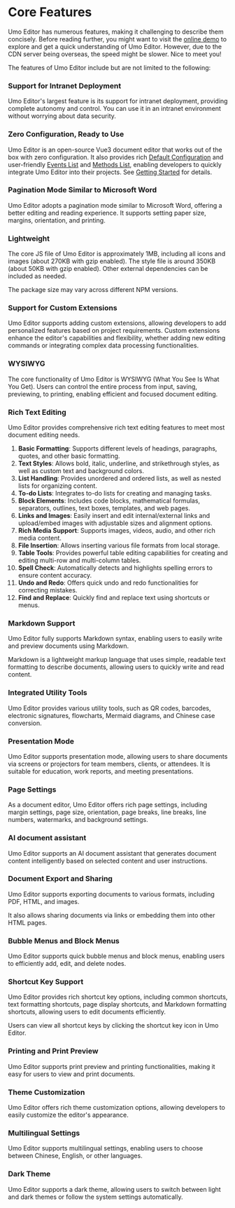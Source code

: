 # Core Features

Umo Editor has numerous features, making it challenging to describe them concisely. Before reading further, you might want to visit the [online demo](https://www.umodoc.com/en/demo) to explore and get a quick understanding of Umo Editor. However, due to the CDN server being overseas, the speed might be slower. Nice to meet you!

The features of Umo Editor include but are not limited to the following:

### Support for Intranet Deployment
Umo Editor's largest feature is its support for intranet deployment, providing complete autonomy and control. You can use it in an intranet environment without worrying about data security.

### Zero Configuration, Ready to Use
Umo Editor is an open-source Vue3 document editor that works out of the box with zero configuration. It also provides rich [Default Configuration](./options/default) and user-friendly [Events List](./events) and [Methods List](./methods), enabling developers to quickly integrate Umo Editor into their projects. See [Getting Started](./guide/getting-started) for details.

### Pagination Mode Similar to Microsoft Word
Umo Editor adopts a pagination mode similar to Microsoft Word, offering a better editing and reading experience. It supports setting paper size, margins, orientation, and printing.

### Lightweight
The core JS file of Umo Editor is approximately 1MB, including all icons and images (about 270KB with gzip enabled). The style file is around 350KB (about 50KB with gzip enabled). Other external dependencies can be included as needed.

The package size may vary across different NPM versions.

### Support for Custom Extensions
Umo Editor supports adding custom extensions, allowing developers to add personalized features based on project requirements. Custom extensions enhance the editor's capabilities and flexibility, whether adding new editing commands or integrating complex data processing functionalities.

### WYSIWYG
The core functionality of Umo Editor is WYSIWYG (What You See Is What You Get). Users can control the entire process from input, saving, previewing, to printing, enabling efficient and focused document editing.

### Rich Text Editing
Umo Editor provides comprehensive rich text editing features to meet most document editing needs.

1. **Basic Formatting**: Supports different levels of headings, paragraphs, quotes, and other basic formatting.
2. **Text Styles**: Allows bold, italic, underline, and strikethrough styles, as well as custom text and background colors.
3. **List Handling**: Provides unordered and ordered lists, as well as nested lists for organizing content.
4. **To-do Lists**: Integrates to-do lists for creating and managing tasks.
5. **Block Elements**: Includes code blocks, mathematical formulas, separators, outlines, text boxes, templates, and web pages.
6. **Links and Images**: Easily insert and edit internal/external links and upload/embed images with adjustable sizes and alignment options.
7. **Rich Media Support**: Supports images, videos, audio, and other rich media content.
8. **File Insertion**: Allows inserting various file formats from local storage.
9. **Table Tools**: Provides powerful table editing capabilities for creating and editing multi-row and multi-column tables.
10. **Spell Check**: Automatically detects and highlights spelling errors to ensure content accuracy.
11. **Undo and Redo**: Offers quick undo and redo functionalities for correcting mistakes.
12. **Find and Replace**: Quickly find and replace text using shortcuts or menus.

### Markdown Support
Umo Editor fully supports Markdown syntax, enabling users to easily write and preview documents using Markdown.

Markdown is a lightweight markup language that uses simple, readable text formatting to describe documents, allowing users to quickly write and read content.

### Integrated Utility Tools
Umo Editor provides various utility tools, such as QR codes, barcodes, electronic signatures, flowcharts, Mermaid diagrams, and Chinese case conversion.

### Presentation Mode
Umo Editor supports presentation mode, allowing users to share documents via screens or projectors for team members, clients, or attendees. It is suitable for education, work reports, and meeting presentations.

### Page Settings
As a document editor, Umo Editor offers rich page settings, including margin settings, page size, orientation, page breaks, line breaks, line numbers, watermarks, and background settings.

### AI document assistant
Umo Editor supports an AI document assistant that generates document content intelligently based on selected content and user instructions.

### Document Export and Sharing
Umo Editor supports exporting documents to various formats, including PDF, HTML, and images.

It also allows sharing documents via links or embedding them into other HTML pages.

### Bubble Menus and Block Menus
Umo Editor supports quick bubble menus and block menus, enabling users to efficiently add, edit, and delete nodes.

### Shortcut Key Support
Umo Editor provides rich shortcut key options, including common shortcuts, text formatting shortcuts, page display shortcuts, and Markdown formatting shortcuts, allowing users to edit documents efficiently.

Users can view all shortcut keys by clicking the shortcut key icon in Umo Editor.

### Printing and Print Preview
Umo Editor supports print preview and printing functionalities, making it easy for users to view and print documents.

### Theme Customization
Umo Editor offers rich theme customization options, allowing developers to easily customize the editor's appearance.

### Multilingual Settings
Umo Editor supports multilingual settings, enabling users to choose between Chinese, English, or other languages.

### Dark Theme
Umo Editor supports a dark theme, allowing users to switch between light and dark themes or follow the system settings automatically.